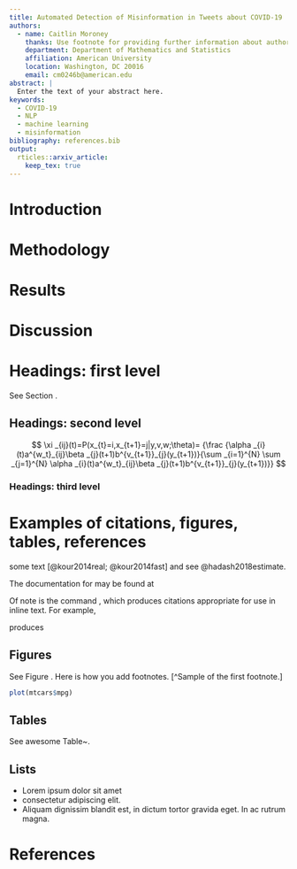 ```yaml
---
title: Automated Detection of Misinformation in Tweets about COVID-19
authors:
  - name: Caitlin Moroney
    thanks: Use footnote for providing further information about author (webpage, alternative address)---*not* for acknowledging funding agencies. Optional.
    department: Department of Mathematics and Statistics
    affiliation: American University
    location: Washington, DC 20016
    email: cm0246b@american.edu
abstract: |
  Enter the text of your abstract here.
keywords:
  - COVID-19
  - NLP
  - machine learning
  - misinformation
bibliography: references.bib
output: 
  rticles::arxiv_article:
    keep_tex: true
---
```


# Introduction

\lipsum[2]
\lipsum[3]

# Methodology

# Results

# Discussion

# Headings: first level
\label{sec:headings}

\lipsum[4] See Section \ref{sec:headings}.

## Headings: second level
\lipsum[5]

$$
\xi _{ij}(t)=P(x_{t}=i,x_{t+1}=j|y,v,w;\theta)= {\frac {\alpha _{i}(t)a^{w_t}_{ij}\beta _{j}(t+1)b^{v_{t+1}}_{j}(y_{t+1})}{\sum _{i=1}^{N} \sum _{j=1}^{N} \alpha _{i}(t)a^{w_t}_{ij}\beta _{j}(t+1)b^{v_{t+1}}_{j}(y_{t+1})}}
$$

### Headings: third level
\lipsum[6]

\paragraph{Paragraph}
\lipsum[7]

# Examples of citations, figures, tables, references
\label{sec:others}

\lipsum[8] some text [@kour2014real; @kour2014fast] and see @hadash2018estimate.

The documentation for \verb+natbib+ may be found at
\begin{center}
  \url{http://mirrors.ctan.org/macros/latex/contrib/natbib/natnotes.pdf}
\end{center}
Of note is the command \verb+\citet+, which produces citations
appropriate for use in inline text.  For example,

\begin{verbatim}
   \citet{hasselmo} investigated\dots
\end{verbatim}

produces

\begin{quote}
  Hasselmo, et al.\ (1995) investigated\dots
\end{quote}

\begin{center}
  \url{https://www.ctan.org/pkg/booktabs}
\end{center}


## Figures

\lipsum[10] 
See Figure \ref{fig:fig1}. Here is how you add footnotes. [^Sample of the first footnote.]

\lipsum[11] 

\begin{figure}
  \centering
  \fbox{\rule[-.5cm]{4cm}{4cm} \rule[-.5cm]{4cm}{0cm}}
  \caption{Sample figure caption.}
  \label{fig:fig1}
\end{figure}

```r
plot(mtcars$mpg)
```


## Tables

\lipsum[12]

See awesome Table~\ref{tab:table}.

\begin{table}
 \caption{Sample table title}
  \centering
  \begin{tabular}{lll}
    \toprule
    \multicolumn{2}{c}{Part}                   \\
    \cmidrule(r){1-2}
    Name     & Description     & Size ($\mu$m) \\
    \midrule
    Dendrite & Input terminal  & $\sim$100     \\
    Axon     & Output terminal & $\sim$10      \\
    Soma     & Cell body       & up to $10^6$  \\
    \bottomrule
  \end{tabular}
  \label{tab:table}
\end{table}

## Lists

- Lorem ipsum dolor sit amet
- consectetur adipiscing elit. 
- Aliquam dignissim blandit est, in dictum tortor gravida eget. In ac rutrum magna.

# References

